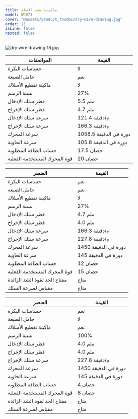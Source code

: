 ```yaml
---
title: ماكينة سحب السلك
model: WD073
cover: "@assets/product_thumbs/dry-wire-drawing.jpg"
order: 13
isLine: false
nested: false
---
```



<ProductTabs />

![dry wire drawing 18.jpg](@assets/article_images/dry-wire-drawing/dry-wire-drawing-18.jpg)

<a href="/ar/products/ar/wire-drawing-machine">
	<ProductHead title="ماكينة سحب الأسلاك" model="WD073" />
</a>

| المواصفات                    | القيمة                 |
| ---------------------------- | ---------------------- |
| حساسات البكرة                | لا                     |
| حامل الصبغة                  | نعم                    |
| ماكينة تقطيع الأسلاك         | لا                     |
| نسبة الرسم                   | 27%                    |
| قطر سلك الإدخال              | 5.5 ملم                |
| قطر سلك الإخراج              | 4.7 ملم                |
| سرعة سلك الإدخال             | 121.4 م/دقيقة          |
| سرعة سلك الإخراج             | 166.3 م/دقيقة          |
| سرعة المحرك                  | 1058.5 دورة في الدقيقة |
| سرعة الحاوية                 | 105.8 دورة في الدقيقة  |
| حساب الطاقة المطلوبة         | 17.5 حصان              |
| قوة المحرك المستخدمة الفعلية | 20 حصان                |

<a href="/ar/products/ar/wire-drawing-machine">
	<ProductHead title="ماكينة سحب الأسلاك" model="WD073" />
</a>

| العنصر                       | القيمة               |
| ---------------------------- | -------------------- |
| حساسات البكرة                | نعم                  |
| حامل الصبغة                  | نعم                  |
| ماكينة تقطيع الأسلاك         | لا                   |
| نسبة الرسم                   | 27%                  |
| قطر سلك الإدخال              | 4.7 ملم              |
| قطر سلك الإخراج              | 4.0 ملم              |
| سرعة سلك الإدخال             | 166.3 م/دقيقة        |
| سرعة سلك الإخراج             | 227.8 م/دقيقة        |
| سرعة المحرك                  | 1450 دورة في الدقيقة |
| سرعة الحاوية                 | 145 دورة في الدقيقة  |
| حساب الطاقة المطلوبة         | 12 حصان              |
| قوة المحرك المستخدمة الفعلية | 15 حصان              |
| مفتاح الحد لقوة الشد الزائدة | متاح                 |
| مقياس لسرعة السلك            | متاح                 |

<a href="/ar/products/ar/wire-drawing-machine">
	<ProductHead title="ماكينة سحب الأسلاك" model="WD073" />
</a>

| العنصر                       | القيمة               |
| ---------------------------- | -------------------- |
| حساسات البكرة                | نعم                  |
| حامل الصبغة                  | لا                   |
| ماكينة تقطيع الأسلاك         | نعم                  |
| نسبة الرسم                   | 100%                 |
| قطر سلك الإدخال              | 4.0 ملم              |
| قطر سلك الإخراج              | 4.0 ملم              |
| سرعة سلك الإخراج             | 227.8 م/دقيقة        |
| سرعة المحرك                  | 1450 دورة في الدقيقة |
| سرعة الحاوية                 | 145 دورة في الدقيقة  |
| حساب الطاقة المطلوبة         | 4 حصان               |
| قوة المحرك المستخدمة الفعلية | 8 حصان               |
| مفتاح الحد لقوة الشد الزائدة | متاح                 |
| مقياس لسرعة السلك            | متاح                 |
